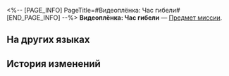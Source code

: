 <%-- [PAGE_INFO]
PageTitle=#Видеоплёнка: Час гибели#
[END_PAGE_INFO] --%>
{{Предмет Инфобокс
|id          = 140077
|Изображение = Предмет Видеоплёнка- Час гибели.png
|Тип         = Предмет миссии
|Инвентарь   = Миссии
|Редкость    = 3
|Эффект      = 
|Описание    = Видеоплёнка, на которой были записаны причудливые секреты космической станции. Её создатель сделал всё возможное, чтобы обезопасить её содержимое с помощью экстраординарного механизма.
}}
{{Описание|''«"Подкрепления не будет. Если можешь, возвращайся по маршруту, о котором мы договорились заранее. Слышишь?" В прерывистых звуках галактического радио некто многократно называет чьё-то имя. Ответа нет».''}}
'''Видеоплёнка: Час гибели''' — [[Предмет миссии]].

==На других языках==
{{На других языках
|en   = Videotape: Doomsday
|zhs  = 录像带：毁灭日
|zht  = 錄影帶：毀滅日
|ja   = ビデオテープ：破滅の日
|ko   = 녹화 테이프: 파멸의 날
|es   = Cinta de video: Día de la destrucción
|fr   = Cassette&nbsp;: Apocalypse
|ru   = Видеоплёнка: Час гибели
|th   = วิดีโอเทป: วันแห่งการทำลายล้าง
|vi   = Băng Ghi Hình: Ngày Hủy Diệt
|de   = Videoband: Tag der Zerstörung
|id   = Rekaman Video: Hari Penghancuran
|pt   = Fita Cassete: Fim dos Mundos
}}

==История изменений==
{{История изменений|3.5}}